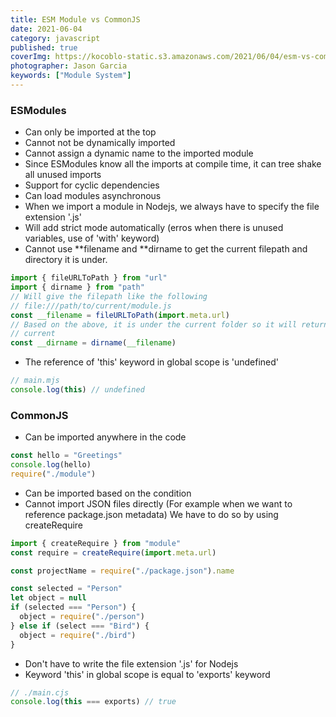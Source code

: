 ```yaml
---
title: ESM Module vs CommonJS
date: 2021-06-04
category: javascript
published: true
coverImg: https://kocoblo-static.s3.amazonaws.com/2021/06/04/esm-vs-commonjs/cover-img.jpg
photographer: Jason Garcia
keywords: ["Module System"]
---
```


### ESModules

- Can only be imported at the top
- Cannot not be dynamically imported
- Cannot assign a dynamic name to the imported module
- Since ESModules know all the imports at compile time, it can tree shake all unused imports
- Support for cyclic dependencies
- Can load modules asynchronous
- When we import a module in Nodejs, we always have to specify the file extension '.js'
- Will add strict mode automatically (erros when there is unused variables, use of 'with' keyword)
- Cannot use **filename and **dirname to get the current filepath and directory it is under.

```js
import { fileURLToPath } from "url"
import { dirname } from "path"
// Will give the filepath like the following
// file:///path/to/current/module.js
const __filename = fileURLToPath(import.meta.url)
// Based on the above, it is under the current folder so it will return
// current
const __dirname = dirname(__filename)
```

- The reference of 'this' keyword in global scope is 'undefined'

```js
// main.mjs
console.log(this) // undefined
```

### CommonJS

- Can be imported anywhere in the code

```js
const hello = "Greetings"
console.log(hello)
require("./module")
```

- Can be imported based on the condition
- Cannot import JSON files directly (For example when we want to reference package.json metadata)
  We have to do so by using createRequire

```js
import { createRequire } from "module"
const require = createRequire(import.meta.url)

const projectName = require("./package.json").name
```

```js
const selected = "Person"
let object = null
if (selected === "Person") {
  object = require("./person")
} else if (select === "Bird") {
  object = require("./bird")
}
```

- Don't have to write the file extension '.js' for Nodejs
- Keyword 'this' in global scope is equal to 'exports' keyword

```js
// ./main.cjs
console.log(this === exports) // true
```
